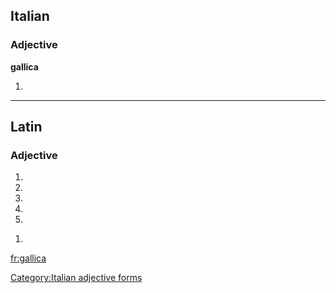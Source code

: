 ==Italian==

===Adjective===
'''gallica''' {{f}}

# {{feminine of|[[gallico]]}}

[[Category:Italian adjective forms]]

----

==Latin==

===Adjective===
{{la-adj-form|gallica}}

# {{inflection of|gallicus|gallicus|nom|f|s|lang=la}}
# {{inflection of|gallicus|gallicus|nom|n|p|lang=la}}
# {{inflection of|gallicus|gallicus|acc|n|p|lang=la}}
# {{inflection of|gallicus|gallicus|voc|f|s|lang=la}}
# {{inflection of|gallicus|gallicus|voc|n|p|lang=la}}

{{la-adj-form|gallicā}}

# {{inflection of|gallicus|gallicus|abl|f|s|lang=la}}
{{count page|[[Wiktionary:Page count]]}}

[[fr:gallica]]